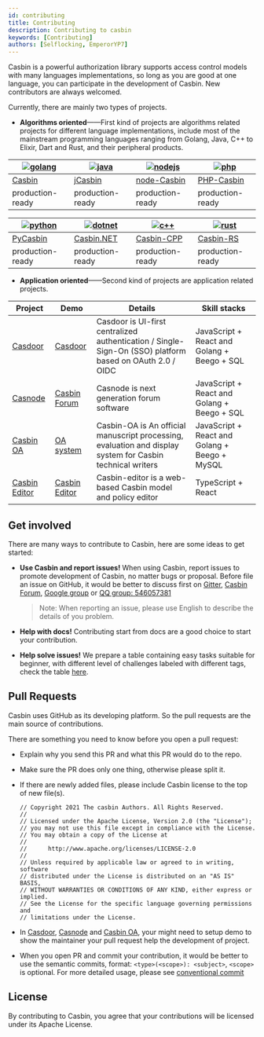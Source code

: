 ```yaml
---
id: contributing
title: Contributing
description: Contributing to casbin
keywords: [Contributing]
authors: [Selflocking, EmperorYP7]
---
```


Casbin is a powerful authorization library supports access control models with many languages implementations, so long as you are good at one language, you can participate in the development of Casbin. New contributors are always welcomed.

Currently, there are mainly two types of projects.

* **Algorithms oriented**——First kind of projects are algorithms related projects for different language implementations, include most of the mainstream programming languages ranging from Golang, Java, C++ to Elixir, Dart and Rust, and their peripheral products.

[![golang](/img/langs/golang.png)](https://github.com/casbin/casbin) | [![java](/img/langs/java.png)](https://github.com/casbin/jcasbin) | [![nodejs](/img/langs/nodejs.png)](https://github.com/casbin/node-casbin) | [![php](/img/langs/php.png)](https://github.com/php-casbin/php-casbin)
----|----|----|----
[Casbin](https://github.com/casbin/casbin) | [jCasbin](https://github.com/casbin/jcasbin) | [node-Casbin](https://github.com/casbin/node-casbin) | [PHP-Casbin](https://github.com/php-casbin/php-casbin)
production-ready | production-ready | production-ready | production-ready

[![python](/img/langs/python.png)](https://github.com/casbin/pycasbin) | [![dotnet](/img/langs/dotnet.png)](https://github.com/casbin/Casbin.NET) | [![c++](/img/langs/cpp.png)](https://github.com/casbin/casbin-cpp) | [![rust](/img/langs/rust.png)](https://github.com/casbin/casbin-rs)
----|----|----|----
[PyCasbin](https://github.com/casbin/pycasbin) | [Casbin.NET](https://github.com/casbin/Casbin.NET) | [Casbin-CPP](https://github.com/casbin/casbin-cpp) | [Casbin-RS](https://github.com/casbin/casbin-rs)
production-ready | production-ready | production-ready | production-ready

* **Application oriented**——Second kind of projects are application related projects.

| Project | Demo | Details | Skill stacks |
| -- | -- | -- | -- |
| [Casdoor](https://github.com/casdoor/casdoor) | [Casdoor](https://casdoor.org/) | Casdoor is UI-first centralized authentication / Single-Sign-On (SSO) platform based on OAuth 2.0 / OIDC | JavaScript + React and Golang + Beego + SQL |
| [Casnode](https://github.com/casbin/casnode) | [Casbin Forum](https://forum.casbin.com) | Casnode is next generation forum software | JavaScript + React and Golang + Beego + SQL |
| [Casbin OA](https://github.com/casbin/casbin-oa) | [OA system](https://oa.casbin.com) | Casbin-OA is An official manuscript processing, evaluation and display system for Casbin technical writers | JavaScript + React and Golang + Beego + MySQL |
| [Casbin Editor](https://github.com/casbin/casbin-editor) | [Casbin Editor](https://editor.casbin.org) | Casbin-editor is a web-based Casbin model and policy editor | TypeScript + React |

## Get involved

There are many ways to contribute to Casbin, here are some ideas to get started:

* **Use Casbin and report issues!** When using Casbin, report issues to promote development of Casbin, no matter bugs or proposal. Before file an issue on GitHub, it would be better to discuss first on [Gitter](https://gitter.im/casbin/Lobby), [Casbin Forum](https://forum.casbin.com), [Google group](https://groups.google.com/g/casbin) or [QQ group: 546057381](https://shang.qq.com/wpa/qunwpa?idkey=8ac8b91fc97ace3d383d0035f7aa06f7d670fd8e8d4837347354a31c18fac885)

  > Note: When reporting an issue, please use English to describe the details of you problem.

* **Help with docs!** Contributing start from docs are a good choice to start your contribution.

* **Help solve issues!** We prepare a table containing easy tasks suitable for beginner, with different level of challenges labeled with different tags, check the table [here](https://github.com/orgs/casbin/projects/2).

## Pull Requests

Casbin uses GitHub as its developing platform. So the pull requests are the main source of contributions.

There are something you need to know before you open a pull request:

* Explain why you send this PR and what this PR would do to the repo.

* Make sure the PR does only one thing, otherwise please split it.

* If there are newly added files, please include Casbin license to the top of new file(s).

  ```
  // Copyright 2021 The casbin Authors. All Rights Reserved.
  //
  // Licensed under the Apache License, Version 2.0 (the "License");
  // you may not use this file except in compliance with the License.
  // You may obtain a copy of the License at
  //
  //      http://www.apache.org/licenses/LICENSE-2.0
  //
  // Unless required by applicable law or agreed to in writing, software
  // distributed under the License is distributed on an "AS IS" BASIS,
  // WITHOUT WARRANTIES OR CONDITIONS OF ANY KIND, either express or implied.
  // See the License for the specific language governing permissions and
  // limitations under the License.
  ```

* In [Casdoor](https://github.com/casdoor/casdoor), [Casnode](https://github.com/casbin/casnode) and [Casbin OA](https://github.com/casbin/casbin-oa), your might need to setup demo to show the maintainer your pull request help the development of project.

* When you open PR and commit your contribution, it would be better to use the semantic commits, format: ```<type>(<scope>): <subject>```, ```<scope>``` is optional. For more detailed usage, please see [conventional commit](https://www.conventionalcommits.org/en/v1.0.0/)

## License

By contributing to Casbin, you agree that your contributions will be licensed under its Apache License.